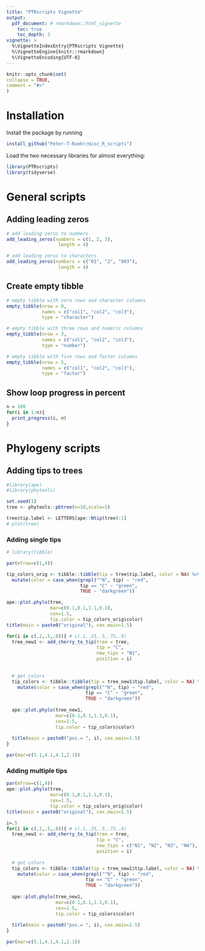 ```yaml
---
title: "PTRscripts Vignette"
output: 
  pdf_document: # rmarkdown::html_vignette
    toc: true
    toc_depth: 3
vignette: >
  %\VignetteIndexEntry{PTRscripts Vignette}
  %\VignetteEngine{knitr::rmarkdown}
  %\VignetteEncoding{UTF-8}
---
```

  
```r
knitr::opts_chunk$set(
collapse = TRUE,
comment = "#>"
)
```

# Installation

Install the package by running

```r
install_github("Peter-T-Ruehr/misc_R_scripts")
```

Load the two necessary libraries for almost everything:
  
```r
library(PTRscripts)
library(tidyverse)
```

# General scripts
## Adding leading zeros
```r
# add leading zeros to numbers
add_leading_zeros(numbers = c(1, 2, 3),
                   length = 4)

# add leading zeros to characters
add_leading_zeros(numbers = c("01", "2", "003"),
                   length = 4)
```



## Create empty tibble

```r
# empty tibble with zero rows and character columns
empty_tibble(nrow = 0,
             names = c("col1", "col2", "col3"),
             type = "character")

# empty tibble with three rows and numeric columns
empty_tibble(nrow = 3,
             names = c("col1", "col2", "col3"),
             type = "number")

# empty tibble with five rows and factor columns
empty_tibble(nrow = 5,
             names = c("col1", "col2", "col3"),
             type = "factor")
```

## Show loop progress in percent

```r
n = 100
for(i in 1:n){
  print_progress(i, n)
}
```

# Phylogeny scripts

## Adding tips to trees

```r
#library(ape)
#library(phytools)

set.seed(1)
tree <- phytools::pbtree(n=10,scale=1)

tree$tip.label <- LETTERS[ape::Ntip(tree):1]
# plot(tree)

```

### Adding single tips
```r
# library(tibble)

par(mfrow=c(1,4))

tip_colors_orig <- tibble::tibble(tip = tree$tip.label, color = NA) %>%
  mutate(color = case_when(grepl("^N", tip) ~ "red",
                           tip == "C" ~ "green",
                           TRUE ~ "darkgreen"))

ape::plot.phylo(tree,
                mar=c(0.1,0.1,1.1,0.1),
                cex=1.5,
                tip.color = tip_colors_orig$color)
title(main = paste0("original"), cex.main=1.5)

for(i in c(.2,.5,.8)){ # c(.1,.25,.5,.75,.9)
  tree_new1 <- add_cherry_to_tip(tree = tree,
                                 tip = "C",
                                 new_tips = "N1",
                                 position = i)
  
  
  # get colors
  tip_colors <- tibble::tibble(tip = tree_new1$tip.label, color = NA) %>%
    mutate(color = case_when(grepl("^N", tip) ~ "red",
                             tip == "C" ~ "green",
                             TRUE ~ "darkgreen"))
  
  ape::plot.phylo(tree_new1,
                  mar=c(0.1,0.1,1.1,0.1),
                  cex=1.5,
                  tip.color = tip_colors$color)
  
  title(main = paste0("pos.= ", i), cex.main=1.5)
}

par(mar=c(5.1,4.1,4.1,2.1))
```


### Adding multiple tips
```r
par(mfrow=c(1,4))
ape::plot.phylo(tree,
                mar=c(0.1,0.1,1.1,0.1),
                cex=1.5,
                tip.color = tip_colors_orig$color)
title(main = paste0("original"), cex.main=1.5)

i=.5
for(i in c(.2,.5,.8)){ # c(.1,.25,.5,.75,.9)
  tree_new1 <- add_cherry_to_tip(tree = tree,
                                 tip = "C",
                                 new_tips = c("N1", "N2", "N3", "N4"),
                                 position = i)
  
  # get colors
  tip_colors <- tibble::tibble(tip = tree_new1$tip.label, color = NA) %>%
    mutate(color = case_when(grepl("^N", tip) ~ "red",
                             tip == "C" ~ "green",
                             TRUE ~ "darkgreen"))
  
  ape::plot.phylo(tree_new1,
                  mar=c(0.1,0.1,1.1,0.1),
                  cex=1.5,
                  tip.color = tip_colors$color)
  
  title(main = paste0("pos.= ", i), cex.main=1.5)
}

par(mar=c(5.1,4.1,4.1,2.1))
```
